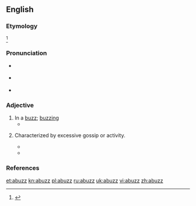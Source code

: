 ==English==

===Etymology===
{{prefix|a|buzz|t1=in such a manner|t2=to drone}}<ref name=WI3>{{reference-book | last =| first = | authorlink =  | coauthors =  | editor =Gove, Philip Babcock    | others =  | title = Webster's Third International Dictionary of the English Language Unabridged | origdate =  | origyear = 1909 | origmonth =  | url =  | format =  | accessdate =  | accessyear =  | accessmonth =  | edition =  | date =  | year =1976  | month =  | publisher =G. & C. Merriam Co.  | location = Springfield, MA | language =  | id =  | doi = | isbn =0-87779-101-5 | lccn = | ol = | pages =8| chapter =  | chapterurl =  | quote =}}</ref>

===Pronunciation===
* {{a|RP}} {{IPA|/əˈbʌz/}}
* {{a|US}} {{IPA|/əˈbʌz/}}
* {{rhymes|ʌz}}

===Adjective===
{{en-adj}}

# In a [[buzz]]; [[buzzing]]
#* {{quote-book|year=2005|author={{w|Cory Doctorow|Cory Doctorow}}|title=Someone Comes to Town, Someone Leaves Town|passage=he remembered boyhood summers on the mountain's slopes '''abuzz''' with blackflies and syrupy heat.}}
# {{context|postpositive|lang=en}} Characterized by excessive gossip or activity.
#* {{quote-book|year=1902|author={{w|Francis Lynde|Francis Lynde}}|title=The Master of Appleby|passage=Now what a-devil has set this hornet's nest of theirs '''abuzz''' so suddenly?}}
#* {{quote-book|year=1914|author={{w|Peter B. Kyne}}|title=The Long Chance|passage=The town was '''abuzz''' with excitement for an hour, when the news became stale.}}

===References===
<references/>

[[et:abuzz]]
[[kn:abuzz]]
[[pl:abuzz]]
[[ru:abuzz]]
[[uk:abuzz]]
[[vi:abuzz]]
[[zh:abuzz]]